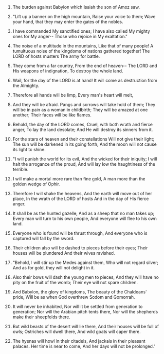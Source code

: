 
1. The burden against Babylon which Isaiah the son of Amoz saw.

2. "Lift up a banner on the high mountain, Raise your voice to them; Wave your hand, that they may enter the gates of the nobles.

3. I have commanded My sanctified ones; I have also called My mighty ones for My anger-- Those who rejoice in My exaltation."

4. The noise of a multitude in the mountains, Like that of many people! A tumultuous noise of the kingdoms of nations gathered together! The LORD of hosts musters The army for battle.

5. They come from a far country, From the end of heaven-- The LORD and His weapons of indignation, To destroy the whole land.

6. Wail, for the day of the LORD is at hand! It will come as destruction from the Almighty.

7. Therefore all hands will be limp, Every man's heart will melt,

8. And they will be afraid. Pangs and sorrows will take hold of them; They will be in pain as a woman in childbirth; They will be amazed at one another; Their faces will be like flames.

9. Behold, the day of the LORD comes, Cruel, with both wrath and fierce anger, To lay the land desolate; And He will destroy its sinners from it.

10. For the stars of heaven and their constellations Will not give their light; The sun will be darkened in its going forth, And the moon will not cause its light to shine.

11. "I will punish the world for its evil, And the wicked for their iniquity; I will halt the arrogance of the proud, And will lay low the haughtiness of the terrible.

12. I will make a mortal more rare than fine gold, A man more than the golden wedge of Ophir.

13. Therefore I will shake the heavens, And the earth will move out of her place, In the wrath of the LORD of hosts And in the day of His fierce anger.

14. It shall be as the hunted gazelle, And as a sheep that no man takes up; Every man will turn to his own people, And everyone will flee to his own land.

15. Everyone who is found will be thrust through, And everyone who is captured will fall by the sword.

16. Their children also will be dashed to pieces before their eyes; Their houses will be plundered And their wives ravished.

17. "Behold, I will stir up the Medes against them, Who will not regard silver; And as for gold, they will not delight in it.

18. Also their bows will dash the young men to pieces, And they will have no pity on the fruit of the womb; Their eye will not spare children.

19. And Babylon, the glory of kingdoms, The beauty of the Chaldeans' pride, Will be as when God overthrew Sodom and Gomorrah.

20. It will never be inhabited, Nor will it be settled from generation to generation; Nor will the Arabian pitch tents there, Nor will the shepherds make their sheepfolds there.

21. But wild beasts of the desert will lie there, And their houses will be full of owls; Ostriches will dwell there, And wild goats will caper there.

22. The hyenas will howl in their citadels, And jackals in their pleasant palaces. Her time is near to come, And her days will not be prolonged."



